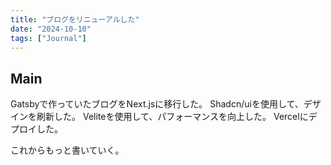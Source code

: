 ```yaml
---
title: "ブログをリニューアルした"
date: "2024-10-10"
tags: ["Journal"]
---
```


## Main
Gatsbyで作っていたブログをNext.jsに移行した。
Shadcn/uiを使用して、デザインを刷新した。
Veliteを使用して、パフォーマンスを向上した。
Vercelにデプロイした。

これからもっと書いていく。